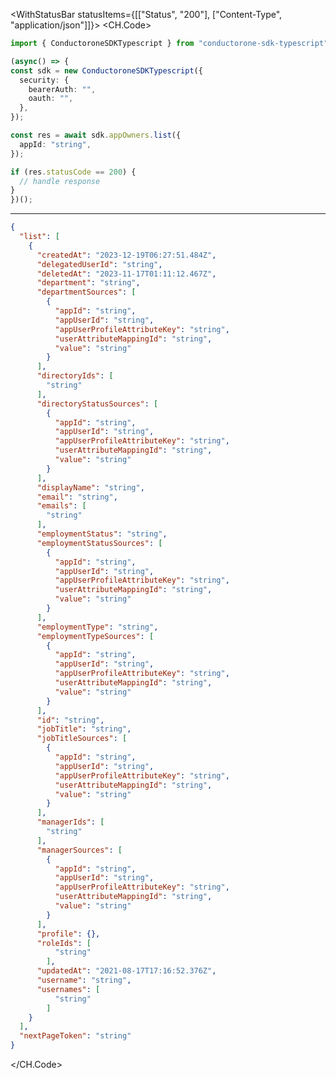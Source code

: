 

<WithStatusBar statusItems={[["Status", "200"], ["Content-Type", "application/json"]]}>
  <CH.Code>
  ```typescript List.ts
  import { ConductoroneSDKTypescript } from "conductorone-sdk-typescript";

(async() => {
  const sdk = new ConductoroneSDKTypescript({
    security: {
      bearerAuth: "",
      oauth: "",
    },
  });

  const res = await sdk.appOwners.list({
    appId: "string",
  });

  if (res.statusCode == 200) {
    // handle response
  }
})();
  ```
  ---

  ```json Example Response
  {
    "list": [
      {
        "createdAt": "2023-12-19T06:27:51.484Z",
        "delegatedUserId": "string",
        "deletedAt": "2023-11-17T01:11:12.467Z",
        "department": "string",
        "departmentSources": [
          {
            "appId": "string",
            "appUserId": "string",
            "appUserProfileAttributeKey": "string",
            "userAttributeMappingId": "string",
            "value": "string"
          }
        ],
        "directoryIds": [
          "string"
        ],
        "directoryStatusSources": [
          {
            "appId": "string",
            "appUserId": "string",
            "appUserProfileAttributeKey": "string",
            "userAttributeMappingId": "string",
            "value": "string"
          }
        ],
        "displayName": "string",
        "email": "string",
        "emails": [
          "string"
        ],
        "employmentStatus": "string",
        "employmentStatusSources": [
          {
            "appId": "string",
            "appUserId": "string",
            "appUserProfileAttributeKey": "string",
            "userAttributeMappingId": "string",
            "value": "string"
          }
        ],
        "employmentType": "string",
        "employmentTypeSources": [
          {
            "appId": "string",
            "appUserId": "string",
            "appUserProfileAttributeKey": "string",
            "userAttributeMappingId": "string",
            "value": "string"
          }
        ],
        "id": "string",
        "jobTitle": "string",
        "jobTitleSources": [
          {
            "appId": "string",
            "appUserId": "string",
            "appUserProfileAttributeKey": "string",
            "userAttributeMappingId": "string",
            "value": "string"
          }
        ],
        "managerIds": [
          "string"
        ],
        "managerSources": [
          {
            "appId": "string",
            "appUserId": "string",
            "appUserProfileAttributeKey": "string",
            "userAttributeMappingId": "string",
            "value": "string"
          }
        ],
        "profile": {},
        "roleIds": [
            "string"
          ],
        "updatedAt": "2021-08-17T17:16:52.376Z",
        "username": "string",
        "usernames": [
            "string"
          ]
      }
    ],
    "nextPageToken": "string"
  }
  ```
  </CH.Code>
</WithStatusBar>
